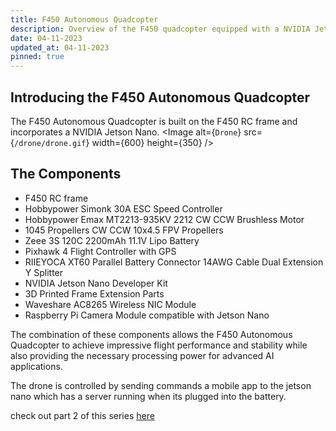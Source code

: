 ```yaml
---
title: F450 Autonomous Quadcopter 
description: Overview of the F450 quadcopter equipped with a NVIDIA Jetson Nano.
date: 04-11-2023
updated_at: 04-11-2023
pinned: true
---
```


## Introducing the F450 Autonomous Quadcopter

The F450 Autonomous Quadcopter is built on the F450 RC frame and incorporates a NVIDIA Jetson Nano.
<Image alt={`Drone`} src={`/drone/drone.gif`} width={600} height={350} />

## The Components

- F450 RC frame
- Hobbypower Simonk 30A ESC Speed Controller
- Hobbypower Emax MT2213-935KV 2212 CW CCW Brushless Motor
- 1045 Propellers CW CCW 10x4.5 FPV Propellers
- Zeee 3S 120C 2200mAh 11.1V Lipo Battery
- Pixhawk 4 Flight Controller with GPS
- RIIEYOCA XT60 Parallel Battery Connector 14AWG Cable Dual Extension Y Splitter
- NVIDIA Jetson Nano Developer Kit
- 3D Printed Frame Extension Parts
- Waveshare AC8265 Wireless NIC Module
- Raspberry Pi Camera Module compatible with Jetson Nano

The combination of these components allows the F450 Autonomous Quadcopter to achieve impressive flight performance and stability while also providing the necessary processing power for advanced AI applications.

The drone is controlled by sending commands a mobile app to the jetson nano which has a server running when its plugged into the battery.

check out part 2 of this series [here](/writing/drone-part-2)